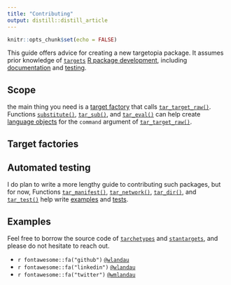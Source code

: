 ```yaml
---
title: "Contributing"
output: distill::distill_article
---
```


```r
knitr::opts_chunk$set(echo = FALSE)
```

This guide offers advice for creating a new targetopia package. It assumes prior knowledge of [`targets`]() [R package development](https://r-pkgs.org/), including [documentation](https://r-pkgs.org/man.html) and [testing](https://r-pkgs.org/tests.html). 

## Scope

the main thing you need is a [target factory](https://wlandau.github.io/posts/2020-12-14-targetopia/) that calls  [`tar_target_raw()`](https://wlandau.github.io/targets/reference/tar_target_raw.html). Functions [`substitute()`](http://adv-r.had.co.nz/Computing-on-the-language.html#substitute), [`tar_sub()`](https://wlandau.github.io/tarchetypes/reference/tar_sub.html), and [`tar_eval()`](https://wlandau.github.io/tarchetypes/reference/tar_eval.html) can help create [language objects](http://adv-r.had.co.nz/Computing-on-the-language.html#capturing-expressions) for the `command` argument of [`tar_target_raw()`](https://wlandau.github.io/targets/reference/tar_target_raw.html).

## Target factories

## Automated testing


I do plan to write a more lengthy guide to contributing such packages, but for now, Functions [`tar_manifest()`](https://wlandau.github.io/targets/reference/tar_manifest.html), [`tar_network()`](https://wlandau.github.io/targets/reference/tar_network.html), [`tar_dir()`](https://wlandau.github.io/targets/reference/tar_dir.html), and [`tar_test()`](https://wlandau.github.io/targets/reference/tar_test.html) help write [examples](https://r-pkgs.org/man.html?q=examples#man-workflow) and [tests](https://testthat.r-lib.org/).


## Examples

Feel free to borrow the source code of [`tarchetypes`](https://github.com/wlandau/tarchetypes) and [`stantargets`](https://github.com/wlandau/stantargets), and please do not hesitate to reach out.

<ul>
<li>`r fontawesome::fa("github")` [`@wlandau`](https://github.com/wlandau)</li>
<li>`r fontawesome::fa("linkedin")` [`@wlandau`](https://linkedin.com/in/wlandau)</li>
<li>`r fontawesome::fa("twitter")` [`@wmlandau`](https://twitter.com/wmlandau)</li>
</ul>